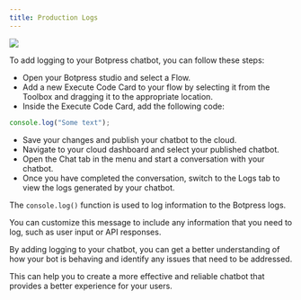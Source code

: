 ```yaml
---
title: Production Logs
---
```



<img src="./admin-logs.png" />

To add logging to your Botpress chatbot, you can follow these steps:

* Open your Botpress studio and select a Flow.
* Add a new Execute Code Card to your flow by selecting it from the Toolbox and dragging it to the appropriate location.
* Inside the Execute Code Card, add the following code:

```typescript
console.log("Some text");
```

* Save your changes and publish your chatbot to the cloud.
* Navigate to your cloud dashboard and select your published chatbot.
* Open the Chat tab in the menu and start a conversation with your chatbot.
* Once you have completed the conversation, switch to the Logs tab to view the logs generated by your chatbot.

The `console.log()` function is used to log information to the Botpress logs.

You can customize this message to include any information that you need to log, such as user input or API responses.

By adding logging to your chatbot, you can get a better understanding of how your bot is behaving and identify any issues that need to be addressed.

This can help you to create a more effective and reliable chatbot that provides a better experience for your users.
